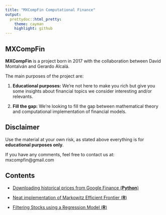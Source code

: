 ```yaml
---
title: "MXCompFin Computational Finance"
output:
  prettydoc::html_pretty:
    theme: cayman
    highlight: github
---
```


## **MXCompFin**

**MXCompFin** is a project born in 2017 with the collaboration between David Montalván and Gerardo Alcalá.

The main purposes of the project are:

1. **Educational purposes:** We're not here to make you rich but give you some insights about financial topics we consider interesting and/or relevants.

2. **Fill the gap:** We're looking to fill the gap between mathematical theory and computational implementation of financial models.

## **Disclaimer**

Use the material at your own risk, as stated above everything is for **educational purposes only**.

If you have any comments, feel free to contact us at:
mxcompfin@gmail.com

## **Contents**

* [Downloading historical prices from Google Finance (**Python**)](https://mxcompfin.github.io/google_finance)

* [Neat implementation of Markowitz Efficient Frontier (**R**)](https://mxcompfin.github.io/Markowitz/Markowitz.html)

* [Filtering Stocks using a Regression Model (**R**)](https://mxcompfin.github.io/Regression/Stock_Picking_in_R.html)
